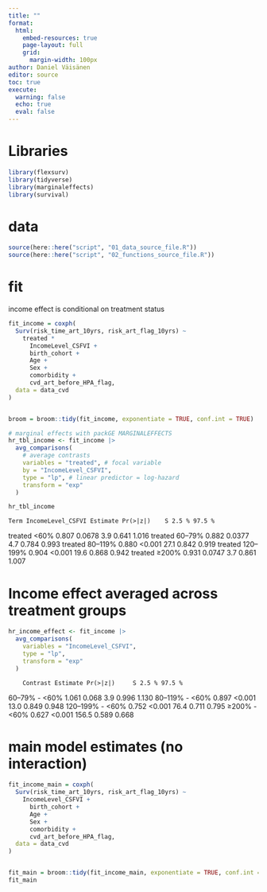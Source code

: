 ```yaml
---
title: ""
format:
  html:
    embed-resources: true
    page-layout: full
    grid:
      margin-width: 100px
author: Daniel Väisänen
editor: source
toc: true
execute:
  warning: false
  echo: true
  eval: false
---
```



# Libraries
```r
library(flexsurv)
library(tidyverse)
library(marginaleffects)
library(survival)

```


# data

```r
source(here::here("script", "01_data_source_file.R"))
source(here::here("script", "02_functions_source_file.R"))
```

# fit
income effect is conditional on treatment status
```r
fit_income = coxph(
  Surv(risk_time_art_10yrs, risk_art_flag_10yrs) ~
    treated *
      IncomeLevel_CSFVI +
      birth_cohort +
      Age +
      Sex +
      comorbidity +
      cvd_art_before_HPA_flag,
  data = data_cvd
)


```

```r

```


```r
broom = broom::tidy(fit_income, exponentiate = TRUE, conf.int = TRUE)
```



```r
# marginal effects with packGE MARGINALEFFECTS
hr_tbl_income <- fit_income |>
  avg_comparisons(
    # average contrasts
    variables = "treated", # focal variable
    by = "IncomeLevel_CSFVI",
    type = "lp", # linear predictor = log-hazard
    transform = "exp"
  )

hr_tbl_income
```

    Term IncomeLevel_CSFVI Estimate Pr(>|z|)    S 2.5 % 97.5 %
 treated          <60%        0.807   0.0678  3.9 0.641  1.016
 treated          60–79%      0.882   0.0377  4.7 0.784  0.993
 treated          80–119%     0.880   <0.001 27.1 0.842  0.919
 treated          120–199%    0.904   <0.001 19.6 0.868  0.942
 treated          ≥200%       0.931   0.0747  3.7 0.861  1.007

# Income effect averaged across treatment groups
```r

hr_income_effect <- fit_income |>
  avg_comparisons(
    variables = "IncomeLevel_CSFVI",
    type = "lp",
    transform = "exp"
  )


```

        Contrast Estimate Pr(>|z|)     S 2.5 % 97.5 %
 60–79% - <60%      1.061    0.068   3.9 0.996  1.130
 80–119% - <60%     0.897   <0.001  13.0 0.849  0.948
 120–199% - <60%    0.752   <0.001  76.4 0.711  0.795
 ≥200% - <60%       0.627   <0.001 156.5 0.589  0.668


# main model estimates (no interaction)
```r
fit_income_main = coxph(
  Surv(risk_time_art_10yrs, risk_art_flag_10yrs) ~
    IncomeLevel_CSFVI +
      birth_cohort +
      Age +
      Sex +
      comorbidity +
      cvd_art_before_HPA_flag,
  data = data_cvd
)


fit_main = broom::tidy(fit_income_main, exponentiate = TRUE, conf.int = TRUE)
fit_main
```
